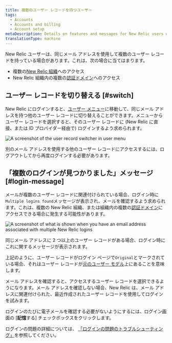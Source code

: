```yaml
---
title: 複数のユーザー レコードを持つユーザー
tags:
  - Accounts
  - Accounts and billing
  - Account setup
metaDescription: Details on features and messages for New Relic users with multiple user records and logins.
translationType: machine
---
```




New Relic ユーザーは、同じメール アドレスを使用して複数のユーザー レコードを持っている場合があります。これは、次の場合に当てはまります。

* 複数の[New Relic 組織](/docs/accounts/accounts-billing/account-structure/new-relic-account-structure)へのアクセス
* New Relic 組織内の複数の[認証ドメイン](/docs/accounts/accounts-billing/new-relic-one-user-management/authentication-domains-saml-sso-scim-more)へのアクセス

## ユーザー レコードを切り替える [#switch]

New Relic にログインすると、[ユーザー メニュー](/docs/new-relic-solutions/get-started/glossary/#account-dropdown)に移動して、同じメール アドレスを持つ他のユーザー レコードに切り替えることができます。メニューからユーザー レコードを選択すると、そのユーザー レコードに (New Relic に直接、または ID プロバイダー経由で) ログインするよう求められます。

<img
  title="User record switcher in user menu"
  alt="A screenshot of the user record switcher in user menu"
  src={accountsUserRecordSwitcher}
/>

別のメール アドレスを使用する他のユーザー レコードにアクセスするには、ログアウトしてから再度ログインする必要があります。

## 「複数のログインが見つかりました」メッセージ [#login-message]

メールが複数のユーザー レコードに関連付けられている場合、ログイン時に`Multiple logins found`メッセージが表示され、メールを確認するよう求められます。これは、複数の New Relic 組織、または組織内の複数の[認証ドメイン](/docs/accounts/accounts-billing/new-relic-one-user-management/authentication-domains-saml-sso-scim-more)にアクセスできる場合に発生する可能性があります。

<img
  title="Login UI for email addresses with multiple user records"
  alt="A screenshot of what is shown when you have an email address associated with multiple New Relic logins"
  src={accountsLoginWithMultipleAccountsFound}
/>

<figcaption>
  同じメール アドレスに 2 つ以上のユーザー レコードがある場合、ログイン時にこれに関するメッセージが表示されます。
</figcaption>

上記のように、ユーザー レコードがログイン ページで`Original`とマークされている場合、それはユーザー レコードが[元のユーザー モデル](/docs/accounts/original-accounts-billing/original-users-roles/overview-user-models)上にあることを意味します。

メール アドレスを確認すると、アクセスするユーザー レコードを選択できるようになります。メール アドレスを確認しない場合、New Relic は、メール アドレスに関連付けられた、最近作成されたユーザー レコードを使用してログインを試みます。

ログインのたびに電子メールを確認する必要がないようにするには、ログイン画面の \[**記憶**する] チェックボックスをクリックします。

ログインの問題の詳細については、 [「ログインの問題のトラブルシューティング」](/docs/accounts/accounts-billing/account-setup/troubleshoot-new-relics-password-email-address-login-problems)を参照してください。